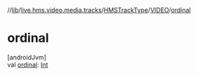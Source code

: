 //[lib](/api-reference/android/v2/home/content)/[live.hms.video.media.tracks](../../index)/[HMSTrackType](../index)/[VIDEO](index)/[ordinal](ordinal)

# ordinal

[androidJvm]\
val [ordinal](ordinal): [Int](https://kotlinlang.org/api/latest/jvm/stdlib/kotlin/-int/index.html)
